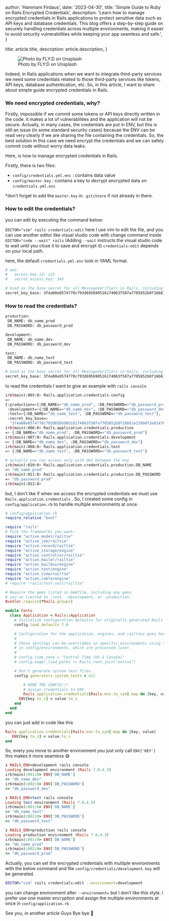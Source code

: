 
  author: 'Hammam Firdaus',
  date: '2023-04-30',
  title: 'Simple Guide to Ruby on Rails Encrypted Credentials',
  description:
    'Learn how to manage encrypted credentials in Rails applications to protect sensitive data such as API keys and database credentials. This blog offers a step-by-step guide on securely handling credentials across multiple environments, making it easier to avoid security vulnerabilities while keeping your app seamless and safe.',
}

  title: article.title,
  description: article.description,
}


<figure style={{ textAlign: 'center' }}>
  <Image src={image} alt="Photo by FLY:D on Unsplash" />
  <figcaption>Photo by FLY:D on Unsplash</figcaption>
</figure>

Indeed, in Rails applications when we want to integrate third-party services we need some credentials related to those third-party services like tokens, API keys, database authentication, etc. So, in this article, I want to share about simple guide encrypted credentials in Rails.

### We need encrypted credentials, why?

Firstly, impossible if we commit some tokens or API keys directly written in the code. it makes a lot of vulnerabilities and the application will not be secure. Actually, in many cases, the credentials are put in ENV, but this is still an issue (in some standard security cases) because the ENV can be read very clearly if we are sharing the file containing the credentials. So, the best solution in this case we need encrypt the credentials and we can safely commit code without worry data leaks.

Here, is how to manage encrypted credentials in Rails.

Firstly, there is two files:

- `config/credentials.yml.enc` : contains data value
- `config/master.key` : contains a key to decrypt encrypted data on `credentials.yml.enc`

\*don’t forget to add the `master.key` in `.gititnore` if not already in there.

### How to edit the credentials?

you can edit by executing the command below:

`EDITOR="vim" rails credentials:edit` here I use vim to edit the file, and you can use another editor like visual studio code with change command inside `EDITOR="code --wait" rails` (Adding `--wait` instructs the visual studio code to wait until you close it to save and encrypt it) `credentials:edit` depends on your local path.

here, the default `credentials.yml.enc` look in YAML format.

```bash
# aws:
#   access_key_id: 123
#   secret_access_key: 345

# Used as the base secret for all MessageVerifiers in Rails, including the one protecting cookies.
secret_key_base: 3f4a08e0574770c793d695b90516174063f507a7705852b8f16661e239b0f2e0147615d9324fc9480248b282175d7e0c1594a3cac6cdc99195ee37a6cf6c7f79
```

### How to read the credentials?

```bash
production:
 DB_NAME: db_name_prod
 DB_PASSWORD: db_password_prod

development:
 DB_NAME: db_name_dev
 DB_PASSWORD: db_password_dev

test:
 DB_NAME: db_name_test
 DB_PASSWORD: db_password_test

# Used as the base secret for all MessageVerifiers in Rails, including the one protecting cookies.
secret_key_base: 3f4a08e0574770c793d695b90516174063f507a7705852b8f16661e239b0f2e0147615d9324fc9480248b282175d7e0c1594a3cac6cdc99195ee37a6cf6c7f79
```

to read the credentials I want to give an example with `rails console`

```bash
irb(main):005:0> Rails.application.credentials.config
=>
{:production=>{:DB_NAME=>"db_name_prod", :DB_PASSWORD=>"db_password_prod"},
 :development=>{:DB_NAME=>"db_name_dev", :DB_PASSWORD=>"db_password_dev"},
 :test=>{:DB_NAME=>"db_name_test", :DB_PASSWORD=>"db_password_test"},
 :secret_key_base=>
  "3f4a08e0574770c793d695b90516174063f507a7705852b8f16661e239b0f2e0147615d9324fc9480248b282175d7e0c1594a3cac6cdc99195ee37a6cf6c7f79"}
irb(main):006:0> Rails.application.credentials.production
=> {:DB_NAME=>"db_name_prod", :DB_PASSWORD=>"db_password_prod"}
irb(main):007:0> Rails.application.credentials.development
=> {:DB_NAME=>"db_name_dev", :DB_PASSWORD=>"db_password_dev"}
irb(main):008:0> Rails.application.credentials.test
=> {:DB_NAME=>"db_name_test", :DB_PASSWORD=>"db_password_test"}

# actually you can access only with dot between the key
irb(main):010:0> Rails.application.credentials.production.DB_NAME
=> "db_name_prod"
irb(main):011:0> Rails.application.credentials.production.DB_PASSWORD
=> "db_password_prod"
irb(main):012:0>
```

but, I don’t like if when we access the encrypted credentials we must use `Rails.application.credentials` . So, I created some config in `config/application.rb` to handle multiple environments at once.

```ruby
# config/application.rb
require_relative "boot"

require "rails"
# Pick the frameworks you want:
require "active_model/railtie"
require "active_job/railtie"
require "active_record/railtie"
require "active_storage/engine"
require "action_controller/railtie"
require "action_mailer/railtie"
require "action_mailbox/engine"
require "action_text/engine"
require "action_view/railtie"
require "action_cable/engine"
# require "rails/test_unit/railtie"

# Require the gems listed in Gemfile, including any gems
# you've limited to :test, :development, or :production.
Bundler.require(*Rails.groups)

module Conto
  class Application < Rails::Application
    # Initialize configuration defaults for originally generated Rails version.
    config.load_defaults 7.0

    # Configuration for the application, engines, and railties goes here.
    #
    # These settings can be overridden in specific environments using the files
    # in config/environments, which are processed later.
    #
    # config.time_zone = "Central Time (US & Canada)"
    # config.eager_load_paths << Rails.root.join("extras")

    # Don't generate system test files.
    config.generators.system_tests = nil

		# HERE THE CONFIG!!!
		# assign credentials to ENV
		Rails.application.credentials[Rails.env.to_sym].map do |key, value|
      ENV[key.to_s] = value.to_s
    end
  end
end
```

you can just add in code like this

```ruby
Rails.application.credentials[Rails.env.to_sym].map do |key, value|
   ENV[key.to_s] = value.to_s
end
```

So, every you move to another environment you just only call `ENV['KEY']` this makes it more seamless 😄

```ruby
❯ RAILS_ENV=development rails console
Loading development environment (Rails 7.0.4.3)
irb(main):001:0> ENV['DB_NAME']
=> "db_name_dev"
irb(main):002:0> ENV['DB_PASSWORD']
=> "db_password_dev"

❯ RAILS_ENV=test rails console
Loading test environment (Rails 7.0.4.3)
irb(main):001:0> ENV['DB_NAME']
=> "db_name_test"
irb(main):002:0> ENV['DB_PASSWORD']
=> "db_password_test"

❯ RAILS_ENV=production rails console
Loading production environment (Rails 7.0.4.3)
irb(main):001:0> ENV['DB_NAME']
=> "db_name_prod"
irb(main):002:0> ENV['DB_PASSWORD']
=> "db_password_prod"
```

Actually, you can set the encrypted credentials with multiple environments with the below command and file `config/credentials/development.key` will be generated.

```bash
EDITOR="vim" rails credentials:edit --environment=development
```

you can change environment after `--environment=` but I don’t like this style. i prefer use one master encryption and assign the multiple environments at once in `config/application.rb`

See you, in another article Guys
Bye bye 👋
